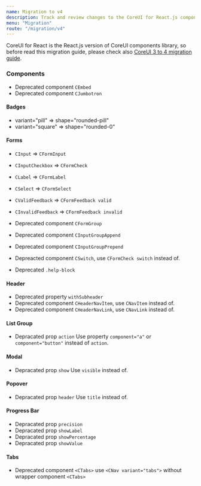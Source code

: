 ```yaml
---
name: Migration to v4
description: Track and review changes to the CoreUI for React.js components to help you migrate from v3 to v4.
menu: "Migration"
route: "/migration/v4"
---
```


CoreUI for React is the React.js version of CoreUI components library, so before read this migration guide, please check also [CoreUI 3 to 4 migration guide](https://coreui.io/docs/4.0/migration/).

### Components

- Deprecated component `CEmbed`
- Deprecated component `CJumbotron`

#### Badges

- variant="pill" => shape="rounded-pill"
- variant="square" => shape="rounded-0"

#### Forms

- `CInput` => `CFormInput`
- `CInputCheckbox` => `CFormCheck`
- `CLabel` => `CFormLabel`
- `CSelect` => `CFormSelect`
- `CValidFeedback` => `CFormFeedback valid`
- `CInvalidFeedback` => `CFormFeedback invalid`

- Deprecated component `CFormGroup`
- Deprecated component `CInputGroupAppend`
- Deprecated component `CInputGroupPrepend`
- Depreacted component `CSwitch`, use `CFormCheck switch` instead of.
- Deprecated `.help-block`

#### Header

- Deprecated property `withSubheader`
- Deprecated component `CHeaderNavItem`, use `CNavItem` instead of.
- Deprecated component `CHeaderNavLink`, use `CNavLink` instead of.

#### List Group

- Depracated prop `action` Use property `component="a"` or `component="button"` instead of `action`.

#### Modal

- Depracated prop `show` Use `visible` instead of.

#### Popover

- Depracated prop `header` Use `title` instead of.

#### Progress Bar

- Depracated prop `precision`
- Depracated prop `showLabel`
- Depracated prop `showPercentage`
- Depracated prop `showValue`

#### Tabs

- Deprecated component `<CTabs>` use `<CNav variant="tabs">` without wrapper component `<CTabs>`